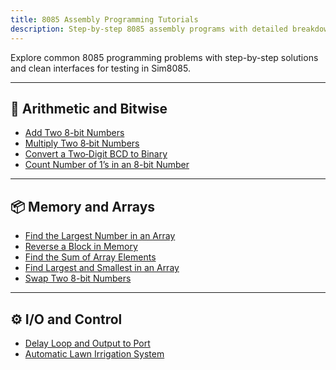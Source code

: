 ```yaml
---
title: 8085 Assembly Programming Tutorials
description: Step-by-step 8085 assembly programs with detailed breakdowns, test cases, and full working code.
---
```


Explore common 8085 programming problems with step-by-step solutions and clean interfaces for testing in Sim8085.

---

## 🧮 Arithmetic and Bitwise

- [Add Two 8-bit Numbers](/docs/en/programs/add-8bit-numbers/)
- [Multiply Two 8‑bit Numbers](/docs/en/programs/multiply-8bit-numbers/)
- [Convert a Two‑Digit BCD to Binary](/docs/en/programs/convert-bcd-to-binary/)
- [Count Number of 1’s in an 8-bit Number](/docs/en/programs/count-ones-in-byte/)

---

## 📦 Memory and Arrays

- [Find the Largest Number in an Array](/docs/en/programs/largest-number-in-array/)
- [Reverse a Block in Memory](/docs/en/programs/reversing-an-array/)
- [Find the Sum of Array Elements](/docs/en/programs/sum-array-elements/)
- [Find Largest and Smallest in an Array](/docs/en/programs/largest-smallest-in-array/)
- [Swap Two 8-bit Numbers](/docs/en/programs/swap-8bit-numbers/)

---

## ⚙️ I/O and Control

- [Delay Loop and Output to Port](/docs/en/programs/delay-and-output/)
- [Automatic Lawn Irrigation System](/docs/en/programs/automatic-lawn-irrigation/)

